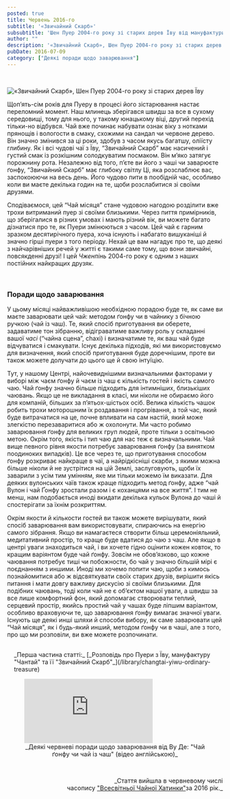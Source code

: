 ```yaml
---
posted: true
title: Червень 2016-го
subtitle: '«Звичайний Скарб»'
subsubtitle: 'Шен Пуер 2004-го року зі старих дерев Їву від мануфактури "Чантай"'
author: ""
description: '«Звичайний Скарб», Шен Пуер 2004-го року зі старих дерев Їву від мануфактури "Чантай"'
pubDate: 2016-07-09
category: ["Деякі поради щодо заварювання"]
---
```



<p>&nbsp;</p>
<img src={Image1.src}  class="float-right" alt="«Звичайний Скарб», Шен Пуер 2004-го року зі старих дерев Їву" />

Щоп’ять-сім років для Пуеру в процесі його зістарювання настає переломний момент. Наш млинець зберігався швидш за все в сухому середовищі, тому для нього, у такому юнацькому віці, другий перехід тільки-но відбувся. Чай вже починає набувати ознак віку з нотками прянощів і вологости в смаку, схожими на сандал чи червоне дерево. Він значно змінився за ці роки, здобув з часом якусь багатшу, оліїсту глибину. Як і всі чудові чаї з Їву, “Звичайний Скарб” має насичений і густий смак із розкішним солодкуватим посмаком. Він м’яко затягує порожнину рота. Незалежно від того, п’єте ви його з чаші чи заварюєте ґонфу, “Звичайний Скарб” має глибоку світлу Ці, яка розслаблює вас, заспокоюючи на весь день. Його чудово пити в пообідній час, особливо коли ви маєте декілька годин на те, щоби розслабитися зі своїми друзями.

Сподіваємося, цей “Чай місяця” стане чудовою нагодою розділити вже трохи витриманий пуер зі своїми близькими. Через пиття примірників, що зберігалися в різних умовах і мають різний вік, ви можете багато дізнатися про те, як Пуери змінюються з часом. Цей чай є гарним зразком десятирічного пуера, хоча існують і набагато вишуканіші й значно гірші пуери з того періоду. Нехай це вам нагадує про те, що деякі з найчарівніших речей у житті є такими саме тому, що вони звичайні, повсякденні друзі! І цей _Чженпінь_ 2004-го року є одним з наших постійних найкращих друзяк.

<p>&nbsp;</p>

### Поради щодо заварювання

У цьому місяці найважливішою необхідною порадою буде те, як саме ви маєте заварювати цей чай: методом ґонфу чи в чайнику з бічною ручкою (чай із чаш). Те, який спосіб приготування ви оберете, задаватиме тон зібранню, відіграватиме важливу роль у складанні вашої _часі_ (“чайна сцена”, chaxi) і визначатиме те, як ваш чай буде відчуватися і смакувати. Існує декілька підходів, які ми використовуємо для визначення, який спосіб приготування буде доречнішим, проте ви також можете долучати до цього ще й свою інтуїцію.

Тут, у нашому Центрі, найочевиднішими визначальними факторами у виборі між чаєм ґонфу й чаєм із чаш є кількість гостей і якість самого чаю. Чай ґонфу значно більше підходить для інтимніших, близькіших чаювань. Якщо це не викладання в класі, ми ніколи не обираємо його для компаній, більших за п’ятьох-шістьох осіб. Велика кількість чашок робить трохи моторошним їх роздавання і прогрівання, а той час, який буде витрачатися на це, почне впливати на сам настій, який може злегкістю перезаваритися або ж охолонути. Ми часто робимо заварювання ґонфу для великих груп людей, проте тільки з освітньою метою. Окрім того, якість і тип чаю для нас теж є визначальними. Чай вище певного рівня якости потребує заварювання ґонфу (за винятком поодиноких випадків). Це все через те, що приготування способом ґонфу розкриває найкраще в чаї, а найрідкісніші скарби, з якими можна більше ніколи й не зустрітися на цій Землі, заслуговують, щоби їх заварили з усім тим умінням, яке ми тільки можемо їм виказати. Для деяких вулонських чаїв також краще підходить метод ґонфу, адже “чай Вулон і чай Ґонфу зростали разом і є коханцями на все життя”. І тим не менш, нам подобається иноді вкидати декілька кульок Вулона до чаші й спостерігати за їхнім розкриттям.

Окрім якости й кількости гостей ви також можете вирішувати, який спосіб заварювання вам використовувати, спираючись на енергію самого зібрання. Якщо ви намагаєтеся створити більш церемоніяльний, медитативний простір, то краще буде вдатися до чаю з чаш. Але якщо в центрі уваги знаходиться чай, і ви хочете гідно оцінити кожен ковток, то кращим варіянтом буде чай ґонфу. Зовсім не обов’язково, що кожне чаювання потребує тиші чи побожности, бо чай у значно більшій мірі є поєднанням з иншими. Иноді ми хочемо попити чаю, щоби з кимось познайомитися або ж відсвяткувати своїх старих друзів, вирішити якісь питання і мати довгу важливу дискусію зі своїми близькими. Для подібних чаювань, тоді коли чай не є об’єктом нашої уваги, а швидш за все лише комфортний фон, який допомагає створювати теплий, серцевий простір, якийсь простий чай у чашах буде ліпшим варіантом, особливо враховуючи те, що заварювання ґонфу вимагає значної уваги. Існують ще деякі инші шляхи й способи вибору, як саме заварювати цей “Чай місяця”, як і будь-який инший, методом ґонфу чи в чаші, але з того, про що ми розповіли, ви вже можете розпочинати.

<section style="padding: 1rem 0 0 1rem;">
    _Перша частина статті:_ [_Розповідь про Пуери з Їву, мануфактуру "Чантай" та її "Звичайний Скарб"_](/library/changtai-yiwu-ordinary-treasure)
</section>
    <figure>
        <iframe class="align-center" src="https://www.youtube.com/embed/5oTEy20JpyM?si=RvP3-103TBXSw25b" title="YouTube video player" frameborder="0" allow="accelerometer; autoplay; clipboard-write; encrypted-media; gyroscope; picture-in-picture; web-share" referrerpolicy="strict-origin-when-cross-origin" allowfullscreen></iframe>
        <figcaption style="font-size: 0.9rem; text-align: center;">
            _Деякі червневі поради щодо заварювання від Ву Де: "Чай ґонфу чи чай із чаш" (відео англійською)_
        </figcaption>
    </figure>

<p>&nbsp;</p>
<p align="right" style="font-size: 0.9rem;">_Стаття вийшла в червневому числі<br />часопису <a title="globalteahut.org" href="http://www.globalteahut.org/" target="blank" rel="noopener">"Всесвітньої Чайної Хатинки"</a>за 2016 рік._</p>
